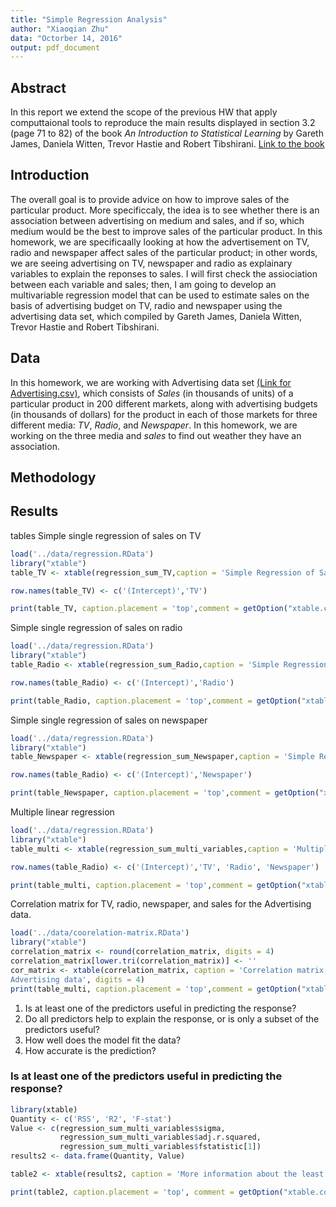 ```yaml
---
title: "Simple Regression Analysis"
author: "Xiaoqian Zhu"
data: "Octorber 14, 2016"
output: pdf_document
---
```


## Abstract
In this report we extend the scope of the previous HW that apply computtaional tools to reproduce the main results displayed in section 3.2 (page 71 to 82) of the book *An Introduction to Statistical Learning* by Gareth James, Daniela Witten, Trevor Hastie and Robert Tibshirani. [Link to the book](http://www-bcf.usc.edu/~gareth/ISL/)

## Introduction
The overall goal is to provide advice on how to improve sales of the particular product. More specificcaly, the idea is to see whether there is an association between advertising on medium and sales, and if so, which medium would be the best to improve sales of the particular product. In this homework, we are specificaally looking at how the advertisement on TV, radio and newspaper affect sales of the particular product; in other words, we are seeing advertising on TV, newspaper and radio as explainary variables to explain the reponses to sales. I will first check the assiociation between each variable and sales; then, I am going to develop an multivariable regression model that can be used to estimate sales on the basis of advertising budget on TV, radio and newspaper using the advertising data set, which compiled by Gareth James, Daniela Witten, Trevor Hastie and Robert Tibshirani.

## Data
In this homework, we are working with Advertising data set [(Link for Advertising.csv)](http://www-bcf.usc.edu/~gareth/ISL/Advertising.csv), which consists of *Sales* (in thousands of units) of a particular product in 200 different markets, along with advertising budgets (in thousands of dollars) for the product in each of those markets for three different media: *TV*, *Radio*, and *Newspaper*. In this homework, we are working on the three media and *sales* to find out weather they have an association.

## Methodology


## Results
tables Simple single regression of sales on TV
```r
load('../data/regression.RData')
library("xtable")
table_TV <- xtable(regression_sum_TV,caption = 'Simple Regression of Sales on TV',digits = 4)

row.names(table_TV) <- c('(Intercept)','TV')

print(table_TV, caption.placement = 'top',comment = getOption("xtable.comment", FALSE))
```

Simple single regression of sales on radio
```r
load('../data/regression.RData')
library("xtable")
table_Radio <- xtable(regression_sum_Radio,caption = 'Simple Regression of Sales on Radio',digits = 4)

row.names(table_Radio) <- c('(Intercept)','Radio')

print(table_Radio, caption.placement = 'top',comment = getOption("xtable.comment", FALSE))
```

Simple single regression of sales on newspaper
```r
load('../data/regression.RData')
library("xtable")
table_Newspaper <- xtable(regression_sum_Newspaper,caption = 'Simple Regression of Sales on Newspaper',digits = 4)

row.names(table_Radio) <- c('(Intercept)','Newspaper')

print(table_Newspaper, caption.placement = 'top',comment = getOption("xtable.comment", FALSE))
```

Multiple linear regression
```r
load('../data/regression.RData')
library("xtable")
table_multi <- xtable(regression_sum_multi_variables,caption = 'Multiple Regression Table',digits = 4)

row.names(table_Radio) <- c('(Intercept)','TV', 'Radio', 'Newspaper')

print(table_multi, caption.placement = 'top',comment = getOption("xtable.comment", FALSE))
```

Correlation matrix for TV, radio, newspaper, and sales for the
Advertising data.
```r
load('../data/coorelation-matrix.RData')
library("xtable")
correlation_matrix <- round(correlation_matrix, digits = 4)
correlation_matrix[lower.tri(correlation_matrix)] <- ''
cor_matrix <- xtable(correlation_matrix, caption = 'Correlation matrix for TV, radio, newspaper, and sales for the
Advertising data', digits = 4)
print(table_multi, caption.placement = 'top',comment = getOption("xtable.comment", FALSE))
```

1.  Is at least one of the predictors useful in predicting the response?  
2.  Do all predictors help to explain the response, or is only a subset of the predictors useful?  
3.  How well does the model fit the data?  
4.  How accurate is the prediction?  

### Is at least one of the predictors useful in predicting the response?

```r
library(xtable)
Quantity <- c('RSS', 'R2', 'F-stat')
Value <- c(regression_sum_multi_variables$sigma,
           regression_sum_multi_variables$adj.r.squared,
           regression_sum_multi_variables$fstatistic[1])
results2 <- data.frame(Quantity, Value)

table2 <- xtable(results2, caption = 'More information about the least squares model for the multiple regression')

print(table2, caption.placement = 'top', comment = getOption("xtable.comment", FALSE))
```

